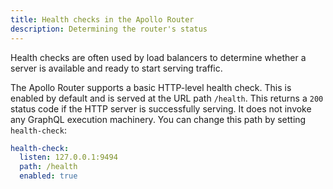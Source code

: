 ```yaml
---
title: Health checks in the Apollo Router
description: Determining the router's status
---
```


Health checks are often used by load balancers to determine whether a server is available and ready to start serving traffic.

The Apollo Router supports a basic HTTP-level health check. This is enabled by default and is served at the URL path `/health`. This returns a `200` status code if the HTTP server is successfully serving. It does not invoke any GraphQL execution machinery.
You can change this path by setting `health-check`:
```yaml title="router.yaml"
health-check:
  listen: 127.0.0.1:9494
  path: /health
  enabled: true
```
